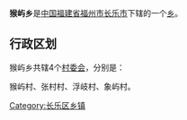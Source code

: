 {{中国乡级行政区
| 行政区全称 = 猴屿乡
| 景观照片文件名 = 
| 景观照片描述 = 
| 汉语拼音 = 
| 通用拼音 = 
| 注音符號 = 
| 其它标音类型1 = 
| 其它标音1 = 
| 其它标音类型2 = 
| 其它标音2 = 
| 其它语言类型1 = 
| 其它语言地名1 = 
| 其它语言类型2 = 
| 其它语言地名2 = 
| 上级行政区 = [[福建省|福建省]][[福州市|福州市]][[长乐市|长乐市]]
| 行政区类别 = [[乡|乡]]
| 行政区划代码 = 
| 地理坐标 = 
| 总面积 = 
| 户籍人口 = 
| 户籍人口年份 = 
| 常住人口 = 
| 常住人口年份 = 
| 人口密度 = 
| 行政区划 = 
| 官方网站 = 
| 政府驻地 = 
| 邮政编码 = 
| 毗邻行政区 = 
| 位置图文件名 = 
| 位置图描述 = 
}}
'''猴屿乡'''是[[中华人民共和国|中国]][[福建省|福建省]][[福州市|福州市]][[长乐市|长乐市]]下辖的一个[[乡|乡]]。

== 行政区划 ==

猴屿乡共辖4个[[村委会|村委会]]，分别是：

猴屿村、张村村、浮岐村、象屿村。

{{长乐市行政区划}}
{{福建小作品}}

[[Category:长乐区乡镇|Category:长乐区乡镇]]